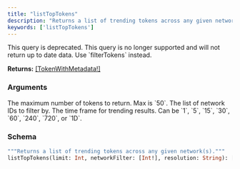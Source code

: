 ```yaml
---
title: "listTopTokens"
description: "Returns a list of trending tokens across any given network(s)."
keywords: ['listTopTokens']
---
```


<Warning>
  This query is deprecated. This query is no longer supported and will not return up to date data. Use `filterTokens` instead.
</Warning>

**Returns:** [[TokenWithMetadata!]](/api-reference/types/tokenwithmetadata)

### Arguments

<ResponseField name="limit" type="Int">
  The maximum number of tokens to return. Max is `50`.
</ResponseField>

<ResponseField name="networkFilter" type="[Int!]">
  The list of network IDs to filter by.
</ResponseField>

<ResponseField name="resolution" type="String">
  The time frame for trending results. Can be `1`, `5`, `15`, `30`, `60`, `240`, `720`, or `1D`.
</ResponseField>

### Schema


```graphql 
"""Returns a list of trending tokens across any given network(s)."""
listTopTokens(limit: Int, networkFilter: [Int!], resolution: String): [TokenWithMetadata!] @deprecated(reason: "This query is no longer supported and will not return up to date data. Use `filterTokens` instead.")
```

